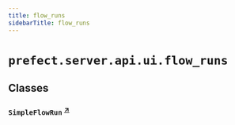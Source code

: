 ```yaml
---
title: flow_runs
sidebarTitle: flow_runs
---
```


# `prefect.server.api.ui.flow_runs`

## Classes

### `SimpleFlowRun` <sup><a href="https://github.com/prefecthq/prefect/blob/main/src/prefect/server/api/ui/flow_runs.py#L27" target="_blank">↗</a></sup>
